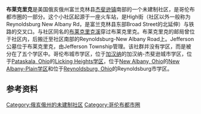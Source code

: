 {{Infobox settlement
|name                     = 布莱克里克
|official_name            = 
|settlement_type          = [[非建制地区|非建制社区]]
|nickname                 = 
|motto                    =

<!-- Images -->
|image_skyline            = 
|imagesize                = 
|image_caption            = 
|image_flag               = 
|image_seal               =

<!-- Maps -->
|image_map                = OHMap-doton-Blacklick.png
|mapsize                  = 250px
|map_caption              = 布莱克里克的位置

<!-- Location -->
|subdivision_type         = [[世界政区索引|国家]]
|subdivision_name         = [[美国|美国]]
|subdivision_type1        = [[Political_divisions_of_the_United_States|State]]
|subdivision_name1        = [[俄亥俄州|俄亥俄州]]
|subdivision_type2        = [[俄亥俄州行政区划|县]]
|subdivision_name2        = [[富兰克林县_(俄亥俄州)|富兰克林县]]
|subdivision_type3        = [[非建制地区|非建制社区]]
|subdivision_name3        = [[杰斐逊镇_(俄亥俄州富兰克林县)|杰斐逊镇]]
|government_footnotes     = 
|government_type          = 
|leader_title             = <!-- Mayor -->
|leader_name              = 
|leader_title1            = 
|leader_name1             = 
|established_title        = 
|established_date         =

<!-- Area -->
|unit_pref                = Imperial
|area_footnotes           = 
|area_magnitude           = 
|area_total_km2           = 
|area_land_km2            = 
|area_water_km2           =

<!-- Population -->
|population_as_of         = [[United_States_Census,_2000|2000]]
|population_footnotes     = 
|population_total         = 
|population_density_km2   = auto

<!-- General information -->
|timezone                 = [[北美东部时区|东部 (EST)]]
|utc_offset               = -5
|timezone_DST             = EDT
|utc_offset_DST           = -4
|elevation_footnotes      = 
|elevation_ft             = 
|coordinates_display      = title
|coordinates_type         = type:city_region:US-OH
|latd = 39|latm = 59 |lats = 44|latNS = N
|longd = 82|longm = 48|longs = 41|longEW = W

<!-- Area/postal codes & others -->
|postal_code_type         = [[美国邮政编码|美国邮政编码]]
|postal_code              = 43004
|area_code                = 
|blank_name               = [[Federal_Information_Processing_Standard|FIPS code]]
|blank_info               = 
|blank1_name              = [[Geographic_Names_Information_System|GNIS]] feature ID
|blank1_info              = 
|website                  = 
|footnotes                = 
}}
'''布莱克里克'''是美国俄亥俄州富兰克林县[[杰斐逊镇_(俄亥俄州富兰克林县)|杰斐逊镇]]南部的一个未建制社区，是哥伦布都市圈的一部分。这个小社区起源于一座火车站，是High街（社区以外一般称为Reynoldsburg New Albany Rd，是富兰克林县东部Broad Street的北延伸）与铁路的交叉口。与社区同名的[[布莱克里克溪_(俄亥俄州)|布莱克里克溪]]穿过布莱克里克。布莱克里克的邮局曾位于社区内，后搬迁至社区南部的Reynoldsburg-New Albany Road上。Jefferson公墓位于布莱克里克，由Jefferson Township管理。该社群并没有学区，而是被分在了五个学区中。哥伦布城市学区，位于[[加汉纳_(俄亥俄州)|加汉纳]]的加汉纳-杰斐逊城市学区，位于[[Pataskala,_Ohio|Pataskala, Ohio]]的[[Licking_Heights学区|Licking Heights学区]]，位于[[New_Albany,_Ohio|New Albany, Ohio]]的[[New_Albany-Plain学区|New Albany-Plain学区]]和位于[[Reynoldsburg,_Ohio|Reynoldsburg, Ohio]]的Reynoldsburg市学区。

==参考资料==
{{reflist}}
{{Franklin County, Ohio}}


[[Category:俄亥俄州的未建制社区|Category:俄亥俄州的未建制社区]]
[[Category:哥伦布都市圈|Category:哥伦布都市圈]]